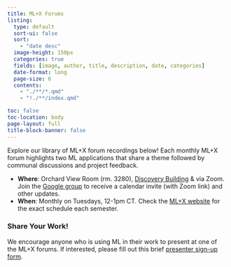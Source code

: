 ```yaml
---
title: ML+X Forums
listing:
  type: default
  sort-ui: false
  sort:
    - "date desc"
  image-height: 150px
  categories: true
  fields: [image, author, title, description, date, categories]
  date-format: long
  page-size: 6
  contents:
    - "./**/*.qmd"
    - "!./**/index.qmd"

toc: false
toc-location: body
page-layout: full
title-block-banner: false
---
```

Explore our library of ML+X forum recordings below! Each monthly ML+X forum highlights two ML applications that share a theme followed by communal discussions and project feedback.

* **Where**: Orchard View Room (rm. 3280), [Discovery Building](https://www.map.wisc.edu/?initObj=0212) & via Zoom. Join the [Google group](https://groups.google.com/a/g-groups.wisc.edu/g/ml-community-of-practice) to receive a calendar invite (with Zoom link) and other updates.
* **When**: Monthly on Tuesdays, 12-1pm CT. Check the [ML+X website](https://hub.datascience.wisc.edu/communities/mlx/#forums) for the exact schedule each semester.

### Share Your Work! 
We encourage anyone who is using ML in their work to present at one of the ML+X forums. If interested, please fill out this brief [presenter sign-up form](https://forms.gle/dsaKNTgQofqFQX9N9).
